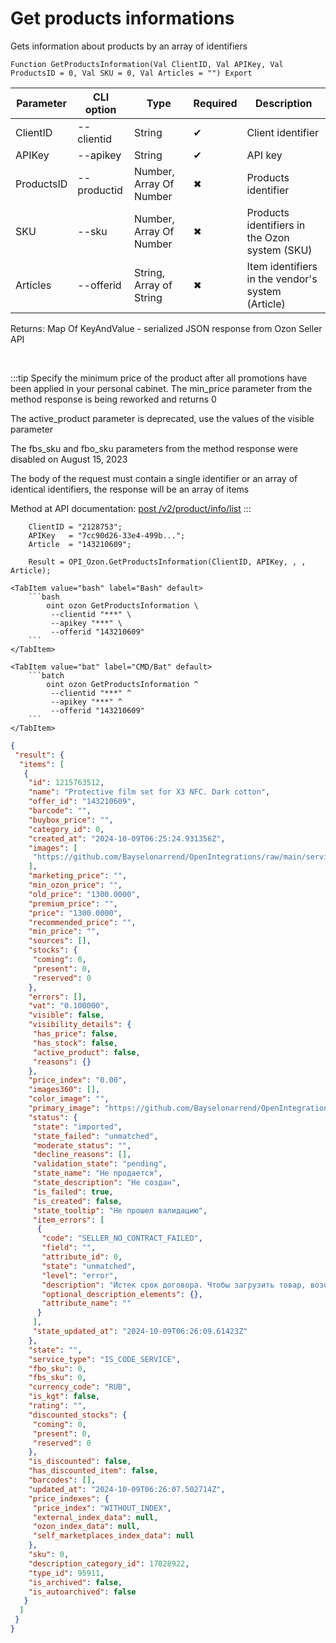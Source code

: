 ﻿---
sidebar_position: 3
---


# Get products informations
 Gets information about products by an array of identifiers



`Function GetProductsInformation(Val ClientID, Val APIKey, Val ProductsID = 0, Val SKU = 0, Val Articles = "") Export`

  | Parameter | CLI option | Type | Required | Description |
  |-|-|-|-|-|
  | ClientID | --clientid | String | &#x2714; | Client identifier |
  | APIKey | --apikey | String | &#x2714; | API key |
  | ProductsID | --productid | Number, Array Of Number | &#x2716; | Products identifier |
  | SKU | --sku | Number, Array Of Number | &#x2716; | Products identifiers in the Ozon system (SKU) |
  | Articles | --offerid | String, Array of String | &#x2716; | Item identifiers in the vendor's system (Article) |

  
  Returns:  Map Of KeyAndValue - serialized JSON response from Ozon Seller API

<br/>

:::tip
Specify the minimum price of the product after all promotions have been applied in your personal cabinet. The min_price parameter from the method response is being reworked and returns 0

The active_product parameter is deprecated, use the values of the visible parameter

The fbs_sku and fbo_sku parameters from the method response were disabled on August 15, 2023

The body of the request must contain a single identifier or an array of identical identifiers, the response will be an array of items

Method at API documentation: [post /v2/product/info/list](https://docs.ozon.ru/api/seller/#operation/ProductAPI_GetProductInfoListV2)
:::
<br/>


```bsl title="1C:Enterprise/OneScript code example"
    ClientID = "2128753";
    APIKey   = "7cc90d26-33e4-499b...";
    Article  = "143210609";

    Result = OPI_Ozon.GetProductsInformation(ClientID, APIKey, , , Article);
```
 

 <Tabs>
  
    <TabItem value="bash" label="Bash" default>
        ```bash
            oint ozon GetProductsInformation \
             --clientid "***" \
             --apikey "***" \
             --offerid "143210609"
        ```
    </TabItem>
  
    <TabItem value="bat" label="CMD/Bat" default>
        ```batch
            oint ozon GetProductsInformation ^
             --clientid "***" ^
             --apikey "***" ^
             --offerid "143210609"
        ```
    </TabItem>
</Tabs>


```json title="Result"
{
 "result": {
  "items": [
   {
    "id": 1215763512,
    "name": "Protective film set for X3 NFC. Dark cotton",
    "offer_id": "143210609",
    "barcode": "",
    "buybox_price": "",
    "category_id": 0,
    "created_at": "2024-10-09T06:25:24.931356Z",
    "images": [
     "https://github.com/Bayselonarrend/OpenIntegrations/raw/main/service/test_data/picture2.jpg"
    ],
    "marketing_price": "",
    "min_ozon_price": "",
    "old_price": "1300.0000",
    "premium_price": "",
    "price": "1300.0000",
    "recommended_price": "",
    "min_price": "",
    "sources": [],
    "stocks": {
     "coming": 0,
     "present": 0,
     "reserved": 0
    },
    "errors": [],
    "vat": "0.100000",
    "visible": false,
    "visibility_details": {
     "has_price": false,
     "has_stock": false,
     "active_product": false,
     "reasons": {}
    },
    "price_index": "0.00",
    "images360": [],
    "color_image": "",
    "primary_image": "https://github.com/Bayselonarrend/OpenIntegrations/raw/main/service/test_data/picture.jpg",
    "status": {
     "state": "imported",
     "state_failed": "unmatched",
     "moderate_status": "",
     "decline_reasons": [],
     "validation_state": "pending",
     "state_name": "Не продается",
     "state_description": "Не создан",
     "is_failed": true,
     "is_created": false,
     "state_tooltip": "Не прошел валидацию",
     "item_errors": [
      {
       "code": "SELLER_NO_CONTRACT_FAILED",
       "field": "",
       "attribute_id": 0,
       "state": "unmatched",
       "level": "error",
       "description": "Истек срок договора. Чтобы загрузить товар, возобновите договор в личном кабинете.",
       "optional_description_elements": {},
       "attribute_name": ""
      }
     ],
     "state_updated_at": "2024-10-09T06:26:09.61423Z"
    },
    "state": "",
    "service_type": "IS_CODE_SERVICE",
    "fbo_sku": 0,
    "fbs_sku": 0,
    "currency_code": "RUB",
    "is_kgt": false,
    "rating": "",
    "discounted_stocks": {
     "coming": 0,
     "present": 0,
     "reserved": 0
    },
    "is_discounted": false,
    "has_discounted_item": false,
    "barcodes": [],
    "updated_at": "2024-10-09T06:26:07.502714Z",
    "price_indexes": {
     "price_index": "WITHOUT_INDEX",
     "external_index_data": null,
     "ozon_index_data": null,
     "self_marketplaces_index_data": null
    },
    "sku": 0,
    "description_category_id": 17028922,
    "type_id": 95911,
    "is_archived": false,
    "is_autoarchived": false
   }
  ]
 }
}
```
